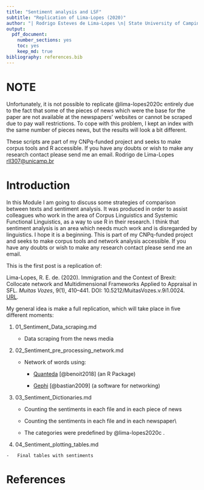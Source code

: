 ```yaml
---
title: "Sentiment analysis and LSF"
subtitle: "Replication of Lima-Lopes (2020)"
author: "| Rodrigo Esteves de Lima-Lopes \n| State University of Campinas \n| rll307@unicamp.br\n"
output: 
  pdf_document:
    number_sections: yes
    toc: yes
    keep_md: true
bibliography: references.bib
---
```


# NOTE

Unfortunately, it is not possible to replicate @lima-lopes2020c entirely due to the fact that some of the pieces of news which were the base for the paper are not available at the newspapers' websites or cannot be scraped due to pay wall restrictions. To cope with this problem, I kept an index with the same number of pieces news, but the results will look a bit different. 

These scripts are part of my CNPq-funded project and seeks to make corpus tools and R accessible. If you have any doubts or wish to make any research contact please send me an email. Rodrigo de Lima-Lopes [rll307@unicamp.br](mailto:rll307@unicamp.br)


# Introduction

In this Module I am going to discuss some strategies of comparison between texts and sentiment analysis. It was produced in order to assist colleagues who work in the area of Corpus Linguistics and Systemic Functional Linguistics, as a way to use R in their research. I think that sentiment analysis is an area which needs much work and is disregarded by linguistics. I hope it is a beginning. This is part of my CNPq-funded project and seeks to make corpus tools and network analysis accessible. If you have any doubts or wish to make any research contact please send me an email.

This is the first post is a replication of:

Lima-Lopes, R. E. de. (2020). Immigration and the Context of Brexit: Collocate network and Multidimensional Frameworks Applied to Appraisal in SFL. *Muitas Vozes*, 9(1), 410--441. DOI: 10.5212/MuitasVozes.v.9i1.0024. [URL](https://revistas2.uepg.br/index.php/muitasvozes/article/view/15506).

My general idea is make a full replication, which will take place in five different moments:

1.  01_Sentiment_Data_scraping.md

    -   Data scraping from the news media

2.  02_Sentiment_pre_processing_network.md

    -   Network of words using:

        -   [Quanteda](https://quanteda.io/) [@benoit2018] (an R Package)

        -   [Gephi](https://gephi.org/) [@bastian2009] (a software for networking)

3.  03_Sentiment_Dictionaries.md

    -   Counting the sentiments in each file and in each piece of news

    -   Counting the sentiments in each file and in each newspaper\\

    -   The categories were predefined by @lima-lopes2020c .

4.   04_Sentiment_plotting_tables.md

    -   Final tables with sentiments

# References
